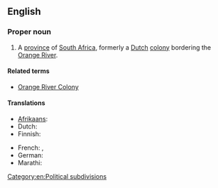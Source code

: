 ==English==

===Proper noun===
{{en-proper noun}}

# A [[province]] of [[South Africa]], formerly a [[Dutch]] [[colony]] bordering the [[Orange River]].

====Related terms====
* [[Orange River Colony]]

====Translations====
{{trans-top|province of South Africa}}
* [[Afrikaans]]: {{t-|af|Oranje-Vrystaat}}
* Dutch: {{t-|nl|Oranje Vrijstaat|f}}
* Finnish: {{t-|fi|Oranjen vapaavaltio}}
{{trans-mid}}
* French: {{t+|fr|Orange|f}}, {{t-|fr|État libre d'Orange|m}}
* German: {{t-|de|Oranjefreistaat|m}}
* Marathi: {{t-|mr|ऑरेन्ज फ्री स्टेट|m|tr=ǒrenja frī sṭeṭa|sc=Deva}}
{{trans-bottom}}

[[Category:en:Political subdivisions]]
